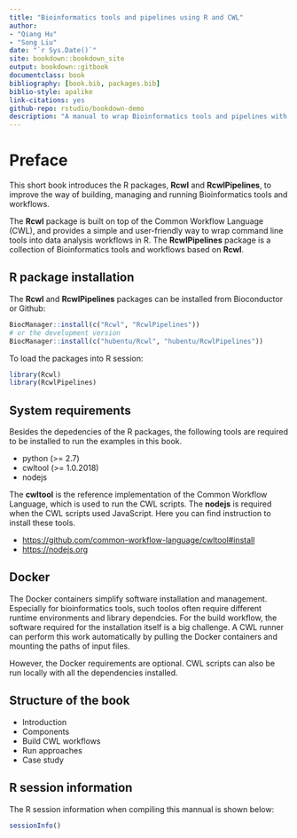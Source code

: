 ```yaml
--- 
title: "Bioinformatics tools and pipelines using R and CWL"
author: 
- "Qiang Hu"
- "Song Liu"
date: "`r Sys.Date()`"
site: bookdown::bookdown_site
output: bookdown::gitbook
documentclass: book
bibliography: [book.bib, packages.bib]
biblio-style: apalike
link-citations: yes
github-repo: rstudio/bookdown-demo
description: "A manual to wrap Bioinformatics tools and pipelines with Common Workflow Language using the Rcwl package."
---
```


# Preface {-}

This short book introduces the R packages, **Rcwl** and **RcwlPipelines**, to improve the way of building, managing and running Bioinformatics tools and workflows. 

The **Rcwl** package is built on top of the Common Workflow Language (CWL), and provides a simple and user-friendly way to wrap command line tools into data analysis workflows in R. The **RcwlPipelines** package is a collection of Bioinformatics tools and workflows based on **Rcwl**.

## R package installation

The **Rcwl** and **RcwlPipelines** packages can be installed from Bioconductor or Github:

```r
BiocManager::install(c("Rcwl", "RcwlPipelines"))
# or the development version
BiocManager::install(c("hubentu/Rcwl", "hubentu/RcwlPipelines"))
```

To load the packages into R session:
```r
library(Rcwl)
library(RcwlPipelines)
```

## System requirements

Besides the depedencies of the R packages, the following tools are required to be installed to run the examples in this book.

* python (>= 2.7)
* cwltool (>= 1.0.2018)
* nodejs

The **cwltool** is the reference implementation of the Common Workflow Language, which is used to run the CWL scripts. The **nodejs** is required when the CWL scripts used JavaScript. Here you can find instruction to install these tools.

* <https://github.com/common-workflow-language/cwltool#install>
* <https://nodejs.org>

## Docker

The Docker containers simplify software installation and management. Especially for bioinformatics tools, such toolos often require different runtime environments and library dependcies. For the build workflow, the software required for the installation itself is a big challenge. A CWL runner can perform this work automatically by pulling the Docker containers and mounting the paths of input files. 

However, the Docker requirements are optional. CWL scripts can also be run locally with all the dependencies installed.

## Structure of the book

* Introduction
* Components
* Build CWL workflows
* Run approaches
* Case study

## R session information

The R session information when compiling this mannual is shown below:

```r
sessionInfo()
```
